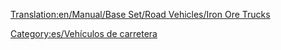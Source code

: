 [[Translation:en/Manual/Base Set/Road Vehicles/Iron Ore Trucks]]

{{es/Vehículo de carretera|nombre    = Camión de Hierro MPS
  |imagen    =en/MPS Iron Ore Truck.png|precio    = 9.922 € (4.961 £)
  |velocidad = 48 km/h (30 mph)
  |coste     = 842 € (421 £)
  |diseño    = 1936
  |duración  = 15
  |capacidad = 22 toneladas de mineral de hierro
}}
{{es/Vehículo de carretera|nombre    = Camión de Hierro Uhl
  |imagen    =en/Uhl Iron Ore Truck.png|precio    = 11.480 € (5,740 £)
  |velocidad = 88 km/h (55 mph)
  |coste     = 1.574 € (787 £)
  |diseño    = 1977
  |duración  = 15
  |capacidad = 25 toneladas de mineral de hierro
}}
{{es/Vehículo de carretera|nombre    = Camión de Hierro Chippy
  |imagen    =en/Chippy Iron Ore Truck.png|precio    = 12.300 € (6.150 £)
  |velocidad = 112 km/h (70 mph)
  |coste     = 2.250 € (1,125 £)
  |diseño    = 2011
  |duración  = 15
  |capacidad = 27 toneladas de mineral de hierro
}}


[[Category:es/Vehículos de carretera]]